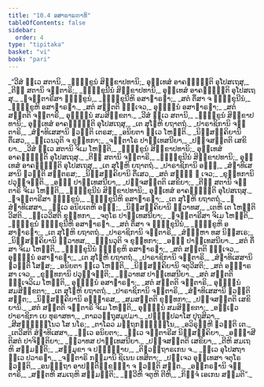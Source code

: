 ```yaml
---
title: "10.4 ອສາຘາຣຓາທິ"
tableOfContents: false
sidebar:
  order: 4
type: "tipitaka"
basket: "vi"
book: "pari"
---
```



<DynamicBreadcrumb />

<Division number="338" book="pari">

<Paragraph number="1652" book="pari">
_“ວີສໍ ທ຺ເວ ສຕານິ,_  
_ຠິກ຺ຂູນໍ ສິກ຺ຂາປທານິ;_  
ອຸທ຺ເທສໍ ອາຄຈ຺ຉນ຺ຕິ ອຸໂປສເຖສຸ,_  
_ຕີຓິ ສຕານິ ຈຕ຺ຕາຣິ;_  
_ຠິກ຺ຂຸນີນໍ ສິກ຺ຂາປທານິ,_  
ອຸທ຺ເທສໍ ອາຄຈ຺ຉນ຺ຕິ ອຸໂປສເຖສຸ._  

</Paragraph>

<Paragraph number="1653" type="verses" book="pari">
_ຉຈຕ຺ຕາຣີສາ ຠິກ຺ຂູນໍ,_  
_ຠິກ຺ຂຸນີຫິ ອສາຘາຣຓາ;_  
_ສຕໍ ຕິໍສາ ຈ ຠິກ຺ຂຸນີນໍ,_  
_ຠິກ຺ຂູຫິ ອສາຘາຣຓາ._  

</Paragraph>

<Paragraph number="1654" book="pari">
_ສຕໍ ສຕ຺ຕຕິ ຉຈ຺ເຈວ,_  
ອຸຠິນ຺ນໍ ອສາຘາຣຓາ;_  
_ສຕໍ ສຕ຺ຕຕິ ຈຕ຺ຕາຣິ,_  
ອຸຠິນ຺ນໍ ສມສິກ຺ຂຕາ._  

</Paragraph>

<Paragraph number="1655" type="verses" book="pari">
_ວີສໍ ທ຺ເວ ສຕານິ,_  
_ຠິກ຺ຂູນໍ ສິກ຺ຂາປທານິ;_  
ອຸທ຺ເທສໍ ອາຄຈ຺ຉນ຺ຕິ ອຸໂປສເຖສຸ,_  
_ເຕ ສຸໂຓຫິ ຍຖາຕຖໍ._  

</Paragraph>

<Paragraph number="1656" type="verses" book="pari">
_ປາຣາຊິການິ ຈຕ຺ຕາຣິ,_  
_ສໍຆາທິເສສານິ ຠວນ຺ຕິ ເຕຣສ;_  
_ອນິຍຕາ ທ຺ເວ ໂຫນ຺ຕິ._  

</Paragraph>

<Paragraph number="1657" type="verses" book="pari">
_ນິສ຺ສຄ຺ຄິຍານິ ຕິໍເສວ,_  
_ທ຺ເວນວຸຕິ ຈ ຂຸທ຺ທກາ;_  
_ຈຕ຺ຕາໂຣ ປາຏິເທສນີຍາ,_  
_ປຎ຺ຈສຕ຺ຕຕິ ເສຂິຍາ._  

</Paragraph>

<Paragraph number="1658" book="pari">
_ວີສໍ ທ຺ເວ ສຕານິ ຈິເມ ໂຫນ຺ຕິ,_  
_ຠິກ຺ຂູນໍ ສິກ຺ຂາປທານິ;_  
ອຸທ຺ເທສໍ ອາຄຈ຺ຉນ຺ຕິ ອຸໂປສເຖສຸ._  

</Paragraph>

<Paragraph number="1659" type="verses" book="pari">
_ຕີຓິ ສຕານິ ຈຕ຺ຕາຣິ,_  
_ຠິກ຺ຂຸນີນໍ ສິກ຺ຂາປທານິ;_  
ອຸທ຺ເທສໍ ອາຄຈ຺ຉນ຺ຕິ ອຸໂປສເຖສຸ,_  
_ເຕ ສຸໂຓຫິ ຍຖາຕຖໍ._  

</Paragraph>

<Paragraph number="1660" type="verses" book="pari">
_ປາຣາຊິການິ ອຏ຺ຐ,_  
_ສໍຆາທິເສສານິ ຠວນ຺ຕິ ສຕ຺ຕຣສ;_  
_ນິສ຺ສຄ຺ຄິຍານິ ຕິໍເສວ,_  
_ສຕໍ ສຏ຺ຐິ ຉ ເຈວ;_  
_ຂຸທ຺ທການິ ປວຸຈ຺ຈນ຺ຕິ._  

</Paragraph>

<Paragraph number="1661" type="verses" book="pari">
_ອຏ຺ຐ ປາຏິເທສນີຍາ,_  
_ປຎ຺ຈສຕ຺ຕຕິ ເສຂິຍາ;_  
_ຕີຓິ ສຕານິ ຈຕ຺ຕາຣິ ຈິເມ ໂຫນ຺ຕິ,_  
_ຠິກ຺ຂຸນີນໍ ສິກ຺ຂາປທານິ;_  
ອຸທ຺ເທສໍ ອາຄຈ຺ຉນ຺ຕິ ອຸໂປສເຖສຸ._  

</Paragraph>

<Paragraph number="1662" type="verses" book="pari">
_ຉຈຕ຺ຕາຣີສາ ຠິກ຺ຂູນໍ,_  
_ຠິກ຺ຂຸນີຫິ ອສາຘາຣຓາ;_  
_ເຕ ສຸໂຓຫິ ຍຖາຕຖໍ._  

</Paragraph>

<Paragraph number="1663" type="verses" book="pari">
_ຉ ສໍຆາທິເສສາ,_  
_ທ຺ເວ ອນິຍເຕຫິ ອຏ຺ຐ;_  
_ນິສ຺ສຄ຺ຄິຍານິ ທ຺ວາທສ,_  
_ເຕຫິ ເຕ ໂຫນ຺ຕິ ວີສຕິ._  

</Paragraph>

<Paragraph number="1664" type="verses" book="pari">
_ທ຺ເວວີສຕິ ຂຸທ຺ທກາ,_  
_ຈຕຸໂຣ ປາຏິເທສນີຍາ;_  
_ຉຈຕ຺ຕາຣີສາ ຈິເມ ໂຫນ຺ຕິ,_  
_ຠິກ຺ຂູນໍ ຠິກ຺ຂຸນີຫິ ອສາຘາຣຓາ._  

</Paragraph>

<Paragraph number="1665" type="verses" book="pari">
_ສຕໍ ຕິໍສາ ຈ ຠິກ຺ຂຸນີນໍ,_  
_ຠິກ຺ຂູຫິ ອສາຘາຣຓາ;_  
_ເຕ ສຸໂຓຫິ ຍຖາຕຖໍ._  

</Paragraph>

<Paragraph number="1666" type="verses" book="pari">
_ປາຣາຊິການິ ຈຕ຺ຕາຣິ,_  
_ສໍຆມ຺ຫາ ທສ ນິສ຺ສເຣ;_  
_ນິສ຺ສຄ຺ຄິຍານິ ທ຺ວາທສ,_  
_ຉນ຺ນວຸຕິ ຈ ຂຸທ຺ທກາ;_  
_ອຏ຺ຐ ປາຏິເທສນີຍາ._  

</Paragraph>

<Paragraph number="1667" type="verses" book="pari">
_ສຕໍ ຕິໍສາ ຈິເມ ໂຫນ຺ຕິ,_  
_ຠິກ຺ຂຸນີນໍ ຠິກ຺ຂູຫິ ອສາຘາຣຓາ;_  
_ສຕໍ ສຕ຺ຕຕິ ຉຈ຺ເຈວ,_  
ອຸຠິນ຺ນໍ ອສາຘາຣຓາ;_  
_ເຕ ສຸໂຓຫິ ຍຖາຕຖໍ._  

</Paragraph>

<Paragraph number="1668" type="verses" book="pari">
_ປາຣາຊິການິ ຈຕ຺ຕາຣິ,_  
_ສໍຆາທິເສສານິ ຠວນ຺ຕິ ໂສຬສ;_  
_ອນິຍຕາ ທ຺ເວ ໂຫນ຺ຕິ,_  
_ນິສ຺ສຄ຺ຄິຍານິ ຈຕຸວີສຕິ;_  
_ສຕໍ ອຏ຺ຐາຣສາ ເຈວ,_  
_ຂຸທ຺ທການິ ປວຸຈ຺ຈນ຺ຕິ;_  
_ທ຺ວາທສ ປາຏິເທສນີຍາ._  

</Paragraph>

<Paragraph number="1669" book="pari">
_ສຕໍ ສຕ຺ຕຕິ ຉຈ຺ເຈວິເມ ໂຫນ຺ຕິ,_  
ອຸຠິນ຺ນໍ ອສາຘາຣຓາ;_  
_ສຕໍ ສຕ຺ຕຕິ ຈຕ຺ຕາຣິ,_  
ອຸຠິນ຺ນໍ ສມສິກ຺ຂຕາ;_  
_ເຕ ສຸໂຓຫິ ຍຖາຕຖໍ._  

</Paragraph>

<Paragraph number="1670" type="verses" book="pari">
_ປາຣາຊິການິ ຈຕ຺ຕາຣິ,_  
_ສໍຆາທິເສສານິ ຠວນ຺ຕິ ສຕ຺ຕ;_  
_ນິສ຺ສຄ຺ຄິຍານິ ອຏ຺ຐາຣສ,_  
_ສມສຕ຺ຕຕິ ຂຸທ຺ທກາ;_  
_ປຎ຺ຈສຕ຺ຕຕິ ເສຂິຍານິ._  

</Paragraph>

<Paragraph number="1671" type="verses" book="pari">
_ສຕໍ ສຕ຺ຕຕິ ຈຕ຺ຕາຣິ ຈິເມ ໂຫນ຺ຕິ,_  
ອຸຠິນ຺ນໍ ສມສິກ຺ຂຕາ;_  
_ອຏ຺ເຐວ ປາຣາຊິກາ ເຍ ທຸຣາສທາ,_  
_ຕາລວຕ຺ຖຸສມູປມາ._  

</Paragraph>

<Paragraph number="1672" type="verses" book="pari">
_ປຓ຺ຑຸປລາໂສ ປຸຖຸສິລາ,_  
_ສີສຈ຺ຉິນ຺ໂນວ ໂສ ນໂຣ;_  
_ຕາໂລວ ມຕ຺ຖກຈ຺ຉິນ຺ໂນ,_  
_ອວິຣຸຬ຺ຫີ ຠວນ຺ຕິ ເຕ._  

</Paragraph>

<Paragraph number="1673" type="verses" book="pari">
_ເຕວີສຕິ ສໍຆາທິເສສາ,_  
_ທ຺ເວ ອນິຍຕາ;_  
_ທ຺ເວ ຈຕ຺ຕາຣີສ ນິສ຺ສຄ຺ຄິຍາ,_  
_ອຏ຺ຐາສີຕິສຕໍ ປາຈິຕ຺ຕິຍາ;_  
_ທ຺ວາທສ ປາຏິເທສນີຍາ._  

</Paragraph>

<Paragraph number="1674" type="verses" book="pari">
_ປຎ຺ຈສຕ຺ຕຕິ ເສຂິຍາ,_  
_ຕີຫິ ສມເຖຫິ ສມ຺ມນ຺ຕິ;_  
_ສມ຺ມຸຂາ ຈ ປຏິຎ຺ຎາຍ,_  
_ຕິຓວຕ຺ຖາຣເກນ ຈ._  

</Paragraph>

<Paragraph number="1675" type="verses" book="pari">
_ທ຺ເວ ອຸໂປສຖາ ທ຺ເວ ປວາຣຓາ,_  
_ຈຕ຺ຕາຣິ ກມ຺ມານິ ຊິເນນ ເທສິຕາ;_  
_ປຎ຺ເຈວ ອຸທ຺ເທສາ ຈຕຸໂຣ ຠວນ຺ຕິ,_  
_ອນຎ຺ຎຖາ ອາປຕ຺ຕິກ຺ຂນ຺ຘາ ຈ ຠວນ຺ຕິ ສຕ຺ຕ._  

</Paragraph>

<Paragraph number="1676" type="verses" book="pari">
_ອຘິກຣຓານິ ຈຕ຺ຕາຣິ,_  
_ສຕ຺ຕຫິ ສມເຖຫິ ສມ຺ມນ຺ຕິ;_  
_ທ຺ວີຫິ ຈຕູຫິ ຕີຫິ,_  
_ກິຈ຺ຈໍ ເອເກນ ສມ຺ມຕິ”._
</Paragraph>
</Division>